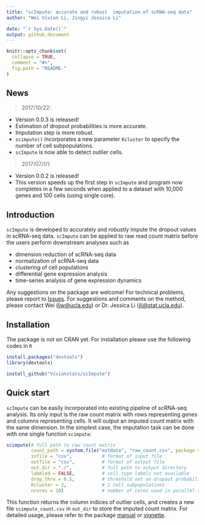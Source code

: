 ```yaml
---
title: "scImpute: accurate and robust  imputation of scRNA-seq data"
author: "Wei Vivian Li, Jingyi Jessica Li"

date: "`r Sys.Date()`"
output: github_document
---
```


<!-- README.md is generated from README.Rmd. Please edit that file -->

```r
knitr::opts_chunk$set(
  collapse = TRUE,
  comment = "#>",
  fig.path = "README-"
)
```
## News
> 2017/10/22:

 + Version 0.0.3 is released!
 + Estimation of dropout probabilities is more accurate.
 + Imputation step is more robust.
 + `scimpute()` incorporates a new parameter `Kcluster` to specify the number of cell subpopulations.
 + `scImpute` is now able to detect outlier cells.
 
> 2017/07/01: 
  
  + Version 0.0.2 is released! 
  + This version speeds up the first step in `scImpute` and program now completes  in a few seconds when applied to a dataset with 10,000 genes and 100 cells (using single core).

## Introduction
`scImpute` is developed to accurately and robustly impute the dropout values in scRNA-seq data. `scImpute` can be applied to raw read count matrix before the users perform downstream analyses such as

- dimension reduction of scRNA-seq data
- normalization of scRNA-seq data
- clustering of cell populations
- differential gene expression analysis
- time-series analysis of gene expression dynamics

Any suggestions on the package are welcome! For technical problems, please report to [Issues](https://github.com/Vivianstats/scImpute/issues). For suggestions and comments on the method, please contact Wei (<liw@ucla.edu>) or Dr. Jessica Li (<jli@stat.ucla.edu>).

## Installation
The package is not on CRAN yet. For installation please use the following codes in `R`
```r
install.packages("devtools")
library(devtools)

install_github("Vivianstats/scImpute")
```

## Quick start

`scImpute` can be easily incorporated into existing pipeline of scRNA-seq analysis.
Its only input is the raw count matrix with rows representing genes and columns representing cells. It will output an imputed count matrix with the same dimension.
In the simplest case, the imputation task can be done with one single function `scimpute`:
```r
scimpute(# full path to raw count matrix
         count_path = system.file("extdata", "raw_count.csv", package = "scImpute"), 
         infile = "csv",           # format of input file
         outfile = "csv",          # format of output file
         out_dir = "./",           # full path to output directory
         labeled = FALSE,          # cell type labels not available
         drop_thre = 0.5,          # threshold set on dropout probability
         Kcluster = 2,             # 2 cell subpopulations
         ncores = 10)              # number of cores used in parallel computation
```
This function returns the column indices of outlier cells, and creates a new file `scimpute_count.csv` in `out_dir` to store the imputed count matrix. For detailed usage, please refer to the package [manual](https://github.com/Vivianstats/scImpute/blob/master/inst/docs/) or [vignette](https://github.com/Vivianstats/scImpute/blob/master/vignettes/scImpute-vignette.Rmd).

